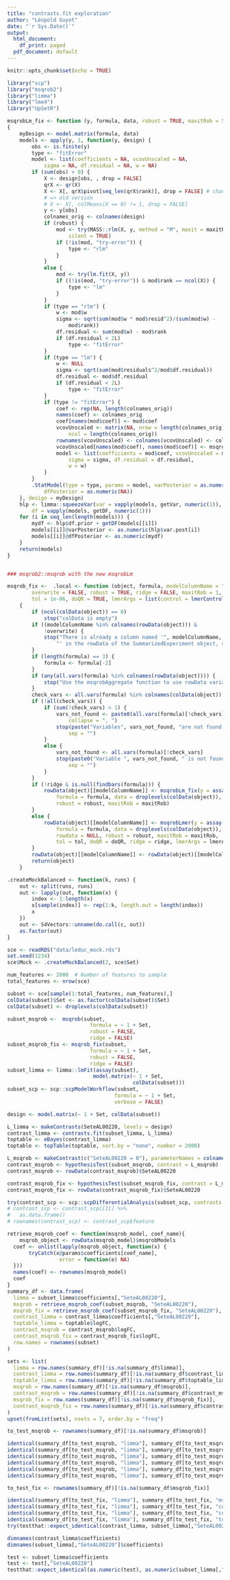 ```yaml
---
title: "contrasts.fit exploration"
author: "Léopold Guyot"
date: "`r Sys.Date()`"
output:
  html_document:
    df_print: paged
  pdf_document: default
---
```


```r
knitr::opts_chunk$set(echo = TRUE)
```

```r
library("scp")
library("msqrob2")
library("limma")
library("lme4")
library("UpSetR")
```

```r
msqrobLm_fix <- function (y, formula, data, robust = TRUE, maxitRob = 5) 
{
    myDesign <- model.matrix(formula, data)
    models <- apply(y, 1, function(y, design) {
        obs <- is.finite(y)
        type <- "fitError"
        model <- list(coefficients = NA, vcovUnscaled = NA, 
            sigma = NA, df.residual = NA, w = NA)
        if (sum(obs) > 0) {
            X <- design[obs, , drop = FALSE]
            qrX <- qr(X)
            X <- X[, qrX$pivot[seq_len(qrX$rank)], drop = FALSE] # change
            # => old version
            # X <- X[, colMeans(X == 0) != 1, drop = FALSE] 
            y <- y[obs]
            colnames_orig <- colnames(design)
            if (robust) {
                mod <- try(MASS::rlm(X, y, method = "M", maxit = maxitRob), 
                    silent = TRUE)
                if (!is(mod, "try-error")) {
                    type <- "rlm"
                }
            }
            else {
                mod <- try(lm.fit(X, y))
                if ((!is(mod, "try-error")) & mod$rank == ncol(X)) {
                    type <- "lm"
                }
            }
            if (type == "rlm") {
                w <- mod$w
                sigma <- sqrt(sum(mod$w * mod$resid^2)/(sum(mod$w) - 
                    mod$rank))
                df.residual <- sum(mod$w) - mod$rank
                if (df.residual < 2L) 
                    type <- "fitError"
            }
            if (type == "lm") {
                w <- NULL
                sigma <- sqrt(sum(mod$residuals^2/mod$df.residual))
                df.residual <- mod$df.residual
                if (df.residual < 2L) 
                    type <- "fitError"
            }
            if (type != "fitError") {
                coef <- rep(NA, length(colnames_orig))
                names(coef) <- colnames_orig
                coef[names(mod$coef)] <- mod$coef
                vcovUnscaled <- matrix(NA, nrow = length(colnames_orig), 
                    ncol = length(colnames_orig))
                rownames(vcovUnscaled) <- colnames(vcovUnscaled) <- colnames_orig
                vcovUnscaled[names(mod$coef), names(mod$coef)] <- msqrob2:::.vcovUnscaled(mod)
                model <- list(coefficients = mod$coef, vcovUnscaled = msqrob2:::.vcovUnscaled(mod), 
                    sigma = sigma, df.residual = df.residual, 
                    w = w)
            }
        }
        .StatModel(type = type, params = model, varPosterior = as.numeric(NA), 
            dfPosterior = as.numeric(NA))
    }, design = myDesign)
    hlp <- limma::squeezeVar(var = vapply(models, getVar, numeric(1)), 
        df = vapply(models, getDF, numeric(1)))
    for (i in seq_len(length(models))) {
        mydf <- hlp$df.prior + getDF(models[[i]])
        models[[i]]@varPosterior <- as.numeric(hlp$var.post[i])
        models[[i]]@dfPosterior <- as.numeric(mydf)
    }
    return(models)
}


### msqrob2::msqrob with the new msqrobLm

msqrob_fix <-  .local <- function (object, formula, modelColumnName = "msqrobModels", 
        overwrite = FALSE, robust = TRUE, ridge = FALSE, maxitRob = 1, 
        tol = 1e-06, doQR = TRUE, lmerArgs = list(control = lmerControl(calc.derivs = FALSE))) 
    {
        if (ncol(colData(object)) == 0) 
            stop("colData is empty")
        if ((modelColumnName %in% colnames(rowData(object))) & 
            !overwrite) {
            stop("There is already a column named '", modelColumnName, 
                "' in the rowData of the SummarizedExperiment object, set the argument overwrite=TRUE to replace the column with the new results or use another name for the argument modelColumnName to store the results as a novel column in the rowData of SummarizedExperiment object")
        }
        if (length(formula) == 3) {
            formula <- formula[-2]
        }
        if (any(all.vars(formula) %in% colnames(rowData(object)))) {
            stop("Use the msqrobAggregate function to use rowData variables")
        }
        check_vars <- all.vars(formula) %in% colnames(colData(object))
        if (!all(check_vars)) {
            if (sum(!check_vars) > 1) {
                vars_not_found <- paste0(all.vars(formula)[!check_vars], 
                    collapse = ", ")
                stop(paste("Variables", vars_not_found, "are not found in coldata"), 
                    sep = "")
            }
            else {
                vars_not_found <- all.vars(formula)[!check_vars]
                stop(paste0("Variable ", vars_not_found, " is not found in coldata"), 
                    sep = "")
            }
        }
        if (!ridge & is.null(findbars(formula))) {
            rowData(object)[[modelColumnName]] <- msqrobLm_fix(y = assay(object), 
                formula = formula, data = droplevels(colData(object)), 
                robust = robust, maxitRob = maxitRob)
        }
        else {
            rowData(object)[[modelColumnName]] <- msqrobLmer(y = assay(object), 
                formula = formula, data = droplevels(colData(object)), 
                rowdata = NULL, robust = robust, maxitRob = maxitRob, 
                tol = tol, doQR = doQR, ridge = ridge, lmerArgs = lmerArgs)
        }
        rowData(object)[[modelColumnName]] <- rowData(object)[[modelColumnName]][rownames(rowData(object))]
        return(object)
    }
```

```r

.createMockBalanced <- function(k, runs) {
    out <- split(runs, runs)
    out <- lapply(out, function(x) {
        index <- 1:length(x)
        x[sample(index)] <- rep(1:k, length.out = length(index))
        x
    })
    out <- S4Vectors::unname(do.call(c, out))
    as.factor(out)
}

sce <- readRDS("data/leduc_mock.rds")
set.seed(1234)
sce$Mock <- .createMockBalanced(2, sce$Set)

num_features <- 2000  # Number of features to sample
total_features <- nrow(sce)

subset <- sce[sample(1:total_features, num_features),]
colData(subset)$Set <- as.factor(colData(subset)$Set) 
colData(subset) <- droplevels(colData(subset))
```

```r
subset_msqrob <-  msqrob(subset,
                           formula = ~ 1 + Set,
                           robust = FALSE,
                           ridge = FALSE)
subset_msqrob_fix <- msqrob_fix(subset,
                           formula = ~ 1 + Set,
                           robust = FALSE,
                           ridge = FALSE)
subset_limma <- limma::lmFit(assay(subset),
                            model.matrix(~ 1 + Set,
                                         colData(subset)))
subset_scp <- scp::scpModelWorkflow(subset,
                                   formula = ~ 1 + Set,
                                   verbose = FALSE)
```

```r
design <- model.matrix(~ 1 + Set, colData(subset))

L_limma <- makeContrasts(SeteAL00220, levels = design)
contrast_limma <- contrasts.fit(subset_limma, L_limma)
toptable <- eBayes(contrast_limma)
toptable <- topTable(toptable, sort.by = "none", number = 2000)

L_msqrob <- makeContrast(c("SeteAL00220 = 0"), parameterNames = colnames(design))
contrast_msqrob <- hypothesisTest(subset_msqrob, contrast = L_msqrob)
contrast_msqrob <- rowData(contrast_msqrob)$SeteAL00220

contrast_msqrob_fix <- hypothesisTest(subset_msqrob_fix, contrast = L_msqrob)
contrast_msqrob_fix <- rowData(contrast_msqrob_fix)$SeteAL00220

try(contrast_scp <- scp::scpDifferentialAnalysis(subset_scp, contrasts = list(c("Set", "eAL00220", "eAL00219")))) # Error in t(l) %*% mm : non-conformable arguments
# contrast_scp <- contrast_scp[[1]] %>% 
#   as.data.frame()
# rownames(contrast_scp) <- contrast_scp$feature
```

```r
retrieve_msqrob_coef <- function(msqrob_model, coef_name){
    msqrob_object <- rowData(msqrob_model)$msqrobModels
  coef <- unlist(lapply(msqrob_object, function(x) {
       tryCatch(x@params$coefficients[coef_name],
                 error = function(e) NA)
  }))
  names(coef) <- rownames(msqrob_model)
  coef
}
summary_df <- data.frame(
  limma = subset_limma$coefficients[,"SeteAL00220"],
  msqrob = retrieve_msqrob_coef(subset_msqrob, "SeteAL00220"),
  msqrob_fix = retrieve_msqrob_coef(subset_msqrob_fix, "SeteAL00220"),
  contrast_limma = contrast_limma$coefficients[,"SeteAL00220"],
  toptable_limma = toptable$logFC,
  contrast_msqrob = contrast_msqrob$logFC,
  contrast_msqrob_fix = contrast_msqrob_fix$logFC,
  row.names = rownames(subset)
)
```

```r
sets <- list(
  limma = row.names(summary_df)[!is.na(summary_df$limma)],
  contrast_limma = row.names(summary_df)[!is.na(summary_df$contrast_limma)],
  toptable_limma = row.names(summary_df)[!is.na(summary_df$toptable_limma)],
  msqrob = row.names(summary_df)[!is.na(summary_df$msqrob)],
  contrast_msqrob = row.names(summary_df)[!is.na(summary_df$contrast_msqrob)],
  msqrob_fix = row.names(summary_df)[!is.na(summary_df$msqrob_fix)],
  contrast_msqrob_fix = row.names(summary_df)[!is.na(summary_df$contrast_msqrob_fix)]
)
upset(fromList(sets), nsets = 7, order.by = "freq")
```

```r

to_test_msqrob <- rownames(summary_df)[!is.na(summary_df$msqrob)]

identical(summary_df[to_test_msqrob, "limma"], summary_df[to_test_msqrob, "msqrob"])
identical(summary_df[to_test_msqrob, "limma"], summary_df[to_test_msqrob, "contrast_msqrob"])
identical(summary_df[to_test_msqrob, "limma"], summary_df[to_test_msqrob, "msqrob_fix"])
identical(summary_df[to_test_msqrob, "limma"], summary_df[to_test_msqrob, "contrast_msqrob_fix"])
identical(summary_df[to_test_msqrob, "limma"], summary_df[to_test_msqrob, "contrast_limma"])
identical(summary_df[to_test_msqrob, "limma"], summary_df[to_test_msqrob, "toptable_limma"])

to_test_fix <- rownames(summary_df)[!is.na(summary_df$msqrob_fix)]

identical(summary_df[to_test_fix, "limma"], summary_df[to_test_fix, "msqrob_fix"])
identical(summary_df[to_test_fix, "limma"], summary_df[to_test_fix, "contrast_msqrob_fix"])
identical(summary_df[to_test_fix, "limma"], summary_df[to_test_fix, "contrast_limma"])
identical(summary_df[to_test_fix, "limma"], summary_df[to_test_fix, "toptable_limma"])
try(testthat::expect_identical(contrast_limma, subset_limma[,"SeteAL00220"]))

dimnames(contrast_limma$coefficients)
dimnames(subset_limma[,"SeteAL00220"]$coefficients)
```

```r
test <- subset_limma$coefficients
test <- test[,"SeteAL00220"]
testthat::expect_identical(as.numeric(test), as.numeric(subset_limma[,"SeteAL00220"]$coefficients))
```

